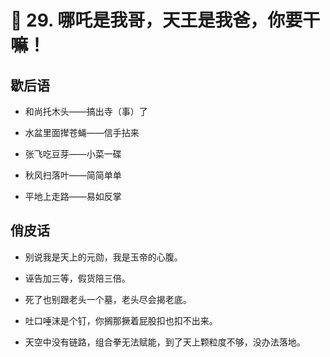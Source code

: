 # 🐒 29. 哪吒是我哥，天王是我爸，你要干嘛！

## 歇后语

- 和尚托木头——搞出寺（事）了

- 水盆里面撵苍蝇——信手拈来

- 张飞吃豆芽——小菜一碟

- 秋风扫落叶——简简单单

- 平地上走路——易如反掌

## 俏皮话

- 别说我是天上的元勋，我是玉帝的心腹。

- 诬告加三等，假货陪三倍。

- 死了也别跟老头一个墓，老头尽会揭老底。

- 吐口唾沫是个钉，你搁那撅着屁股扣也扣不出来。

- 天空中没有链路，组合拳无法赋能，到了天上颗粒度不够，没办法落地。

